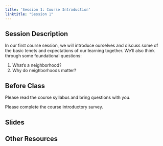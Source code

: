 ```yaml
---
title: 'Session 1: Course Introduction'
linktitle: "Session 1"
---
```

## Session Description{#Session_1}

In our first course session, we will introduce ourselves and discuss some of the basic tenets and expectations of our learning together. We'll also think through some foundational questions:

1. What's a neighborhood?
2. Why do neighborhoods matter?

## Before Class

Please read the course syllabus and bring questions with you.

Please complete the course introductory survey.

## Slides

## Other Resources

